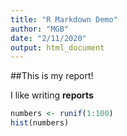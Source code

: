 ```yaml
---
title: "R Markdown Demo"
author: "MGB"
date: "2/11/2020"
output: html_document
---
```

##This is my report!

I like writing **reports** 

```r
numbers <- runif(1:100)
hist(numbers)

````